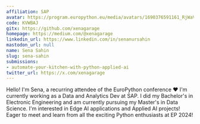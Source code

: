 ```yaml
---
affiliation: SAP
avatar: https://program.europython.eu/media/avatars/1690376591161_RjWaV73.jpeg
code: KVWBAJ
gitx: https://github.com/xenagarage
homepage: https://medium.com/@xenagarage
linkedin_url: https://www.linkedin.com/in/senanursahin
mastodon_url: null
name: Sena Sahin
slug: sena-sahin
submissions:
- automate-your-kitchen-with-python-applied-ai
twitter_url: https://x.com/xenagarage
---
```


Hello! I'm Sena, a recurring attendee of the EuroPython conference ❤️
I'm currently working as a Data and Analytics Dev at SAP.
I did my Bachelor's in Electronic Engineering and am currently pursuing my Master's in Data Science.
I'm interested in Edge AI applications and Applied AI projects!
Eager to meet and learn from all the exciting Python enthusiasts at EP 2024!
